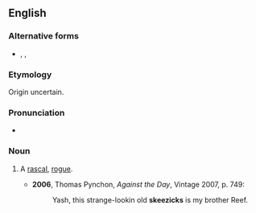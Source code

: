 ==English==

===Alternative forms===
* {{l|en|skeesicks}}, {{l|en|skeezacks}}, {{l|en|skeezecks}}

===Etymology===
Origin uncertain.

===Pronunciation===
* {{IPA|/ˈskiːzɪks/}}

===Noun===
{{en-noun|skeezicks}}

# {{context|US|slang}} A [[rascal]], [[rogue]].
#* '''2006''', Thomas Pynchon, ''Against the Day'', Vintage 2007, p. 749:
#*: Yash, this strange-lookin old '''skeezicks''' is my brother Reef.